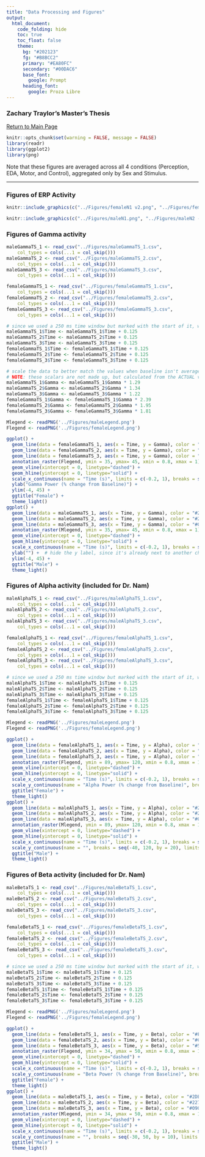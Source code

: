 ```yaml
---
title: "Data Processing and Figures"
output: 
  html_document:
    code_folding: hide
    toc: true
    toc_float: false
    theme:
      bg: "#202123"
      fg: "#B8BCC2"
      primary: "#EA80FC"
      secondary: "#00DAC6"
      base_font:
        google: Prompt
      heading_font:
        google: Proza Libre
---
```


### Zachary Traylor's Master's Thesis
[Return to Main Page](main.html)

```r
knitr::opts_chunk$set(warning = FALSE, message = FALSE)
library(readr)
library(ggplot2)
library(png)
```

Note that these figures are averaged across all 4 conditions (Perception, EDA, Motor, and Control), aggregated only by Sex and Stimulus.

------------------------------------------------------------------------

### Figures of ERP Activity
```r
knitr::include_graphics(c("../Figures/femaleN1 v2.png", "../Figures/femaleN2 - P2.png"))
```

```r
knitr::include_graphics(c("../Figures/maleN1.png", "../Figures/maleN2 - P2.png"))
```

### Figures of Gamma activity
```r
maleGammaTS_1 <- read_csv("../Figures/maleGammaTS_1.csv", 
    col_types = cols(...1 = col_skip()))
maleGammaTS_2 <- read_csv("../Figures/maleGammaTS_2.csv", 
    col_types = cols(...1 = col_skip()))
maleGammaTS_3 <- read_csv("../Figures/maleGammaTS_3.csv", 
    col_types = cols(...1 = col_skip()))

femaleGammaTS_1 <- read_csv("../Figures/femaleGammaTS_1.csv", 
    col_types = cols(...1 = col_skip()))
femaleGammaTS_2 <- read_csv("../Figures/femaleGammaTS_2.csv", 
    col_types = cols(...1 = col_skip()))
femaleGammaTS_3 <- read_csv("../Figures/femaleGammaTS_3.csv", 
    col_types = cols(...1 = col_skip()))

# since we used a 250 ms time window but marked with the start of it, we correct the time stamps to be the center of the window
maleGammaTS_1$Time <- maleGammaTS_1$Time + 0.125
maleGammaTS_2$Time <- maleGammaTS_2$Time + 0.125
maleGammaTS_3$Time <- maleGammaTS_3$Time + 0.125
femaleGammaTS_1$Time <- femaleGammaTS_1$Time + 0.125
femaleGammaTS_2$Time <- femaleGammaTS_2$Time + 0.125
femaleGammaTS_3$Time <- femaleGammaTS_3$Time + 0.125

# scale the data to better match the values when baseline isn't averaged
# NOTE: these scalars are not made up, but calculated from the ACTUAL values in testing.R
maleGammaTS_1$Gamma <- maleGammaTS_1$Gamma * 1.29
maleGammaTS_2$Gamma <- maleGammaTS_2$Gamma * 1.34
maleGammaTS_3$Gamma <- maleGammaTS_3$Gamma * 1.22
femaleGammaTS_1$Gamma <- femaleGammaTS_1$Gamma * 2.39
femaleGammaTS_2$Gamma <- femaleGammaTS_2$Gamma * 1.95
femaleGammaTS_3$Gamma <- femaleGammaTS_3$Gamma * 1.81

Mlegend <- readPNG('../Figures/maleLegend.png')
Flegend <- readPNG('../Figures/femaleLegend.png')

ggplot() +
  geom_line(data = femaleGammaTS_1, aes(x = Time, y = Gamma), color = "#FA7DEB", linewidth = 1) +
  geom_line(data = femaleGammaTS_2, aes(x = Time, y = Gamma), color = "#CE7DA5", linewidth = 1) +
  geom_line(data = femaleGammaTS_3, aes(x = Time, y = Gamma), color = "#563440", linewidth = 1) +
  annotation_raster(Flegend, ymin = 35, ymax= 45, xmin = 0.8, xmax = 1) +
  geom_vline(xintercept = 0, linetype="dashed") + 
  geom_hline(yintercept = 0, linetype="solid") + 
  scale_x_continuous(name = "Time (s)", limits = c(-0.2, 1), breaks = seq(-0.2, 1, 0.1)) +
  ylab("Gamma Power (% change from Baseline)") +
  ylim(-4, 45) +
  ggtitle("Female") + 
  theme_light()
ggplot() +
  geom_line(data = maleGammaTS_1, aes(x = Time, y = Gamma), color = "#2DE1FC", linewidth = 1) +
  geom_line(data = maleGammaTS_2, aes(x = Time, y = Gamma), color = "#2274A5", linewidth = 1) +
  geom_line(data = maleGammaTS_3, aes(x = Time, y = Gamma), color = "#090C9B", linewidth = 1) +
  annotation_raster(Mlegend, ymin = 35, ymax= 45, xmin = 0.8, xmax = 1) +
  geom_vline(xintercept = 0, linetype="dashed") + 
  geom_hline(yintercept = 0, linetype="solid") + 
  scale_x_continuous(name = "Time (s)", limits = c(-0.2, 1), breaks = seq(-0.2, 1, 0.1)) +
  ylab("") +  # hide the y label, since it's already next to another chart
  ylim(-4, 45) +
  ggtitle("Male") + 
  theme_light()
```

### Figures of Alpha activity (included for Dr. Nam)
```r
maleAlphaTS_1 <- read_csv("../Figures/maleAlphaTS_1.csv", 
    col_types = cols(...1 = col_skip()))
maleAlphaTS_2 <- read_csv("../Figures/maleAlphaTS_2.csv", 
    col_types = cols(...1 = col_skip()))
maleAlphaTS_3 <- read_csv("../Figures/maleAlphaTS_3.csv", 
    col_types = cols(...1 = col_skip()))

femaleAlphaTS_1 <- read_csv("../Figures/femaleAlphaTS_1.csv", 
    col_types = cols(...1 = col_skip()))
femaleAlphaTS_2 <- read_csv("../Figures/femaleAlphaTS_2.csv", 
    col_types = cols(...1 = col_skip()))
femaleAlphaTS_3 <- read_csv("../Figures/femaleAlphaTS_3.csv", 
    col_types = cols(...1 = col_skip()))

# since we used a 250 ms time window but marked with the start of it, we correct the time stamps to be the center of the window
maleAlphaTS_1$Time <- maleAlphaTS_1$Time + 0.125
maleAlphaTS_2$Time <- maleAlphaTS_2$Time + 0.125
maleAlphaTS_3$Time <- maleAlphaTS_3$Time + 0.125
femaleAlphaTS_1$Time <- femaleAlphaTS_1$Time + 0.125
femaleAlphaTS_2$Time <- femaleAlphaTS_2$Time + 0.125
femaleAlphaTS_3$Time <- femaleAlphaTS_3$Time + 0.125

Mlegend <- readPNG('../Figures/maleLegend.png')
Flegend <- readPNG('../Figures/femaleLegend.png')

ggplot() +
  geom_line(data = femaleAlphaTS_1, aes(x = Time, y = Alpha), color = "#FA7DEB", linewidth = 1) +
  geom_line(data = femaleAlphaTS_2, aes(x = Time, y = Alpha), color = "#CE7DA5", linewidth = 1) +
  geom_line(data = femaleAlphaTS_3, aes(x = Time, y = Alpha), color = "#563440", linewidth = 1) +
  annotation_raster(Flegend, ymin = 89, ymax= 120, xmin = 0.8, xmax = 1) +
  geom_vline(xintercept = 0, linetype="dashed") + 
  geom_hline(yintercept = 0, linetype="solid") + 
  scale_x_continuous(name = "Time (s)", limits = c(-0.2, 1), breaks = seq(-0.2, 1, 0.1)) +
  scale_y_continuous(name = "Alpha Power (% change from Baseline)", breaks = seq(-40, 120, by = 20), limits = c(-30, 120)) +
  ggtitle("Female") + 
  theme_light()
ggplot() +
  geom_line(data = maleAlphaTS_1, aes(x = Time, y = Alpha), color = "#2DE1FC", linewidth = 1) +
  geom_line(data = maleAlphaTS_2, aes(x = Time, y = Alpha), color = "#2274A5", linewidth = 1) +
  geom_line(data = maleAlphaTS_3, aes(x = Time, y = Alpha), color = "#090C9B", linewidth = 1) +
  annotation_raster(Mlegend, ymin = 89, ymax= 120, xmin = 0.8, xmax = 1) +
  geom_vline(xintercept = 0, linetype="dashed") + 
  geom_hline(yintercept = 0, linetype="solid") + 
  scale_x_continuous(name = "Time (s)", limits = c(-0.2, 1), breaks = seq(-0.2, 1, 0.1)) +
  scale_y_continuous(name = "", breaks = seq(-40, 120, by = 20), limits = c(-30, 120)) +
  ggtitle("Male") + 
  theme_light()
```

### Figures of Beta activity (included for Dr. Nam)
```r
maleBetaTS_1 <- read_csv("../Figures/maleBetaTS_1.csv", 
    col_types = cols(...1 = col_skip()))
maleBetaTS_2 <- read_csv("../Figures/maleBetaTS_2.csv", 
    col_types = cols(...1 = col_skip()))
maleBetaTS_3 <- read_csv("../Figures/maleBetaTS_3.csv", 
    col_types = cols(...1 = col_skip()))

femaleBetaTS_1 <- read_csv("../Figures/femaleBetaTS_1.csv", 
    col_types = cols(...1 = col_skip()))
femaleBetaTS_2 <- read_csv("../Figures/femaleBetaTS_2.csv", 
    col_types = cols(...1 = col_skip()))
femaleBetaTS_3 <- read_csv("../Figures/femaleBetaTS_3.csv", 
    col_types = cols(...1 = col_skip()))

# since we used a 250 ms time window but marked with the start of it, we correct the time stamps to be the center of the window
maleBetaTS_1$Time <- maleBetaTS_1$Time + 0.125
maleBetaTS_2$Time <- maleBetaTS_2$Time + 0.125
maleBetaTS_3$Time <- maleBetaTS_3$Time + 0.125
femaleBetaTS_1$Time <- femaleBetaTS_1$Time + 0.125
femaleBetaTS_2$Time <- femaleBetaTS_2$Time + 0.125
femaleBetaTS_3$Time <- femaleBetaTS_3$Time + 0.125

Mlegend <- readPNG('../Figures/maleLegend.png')
Flegend <- readPNG('../Figures/femaleLegend.png')

ggplot() +
  geom_line(data = femaleBetaTS_1, aes(x = Time, y = Beta), color = "#FA7DEB", linewidth = 1) +
  geom_line(data = femaleBetaTS_2, aes(x = Time, y = Beta), color = "#CE7DA5", linewidth = 1) +
  geom_line(data = femaleBetaTS_3, aes(x = Time, y = Beta), color = "#563440", linewidth = 1) +
  annotation_raster(Flegend, ymin = 34, ymax = 50, xmin = 0.8, xmax = 1) +
  geom_vline(xintercept = 0, linetype="dashed") + 
  geom_hline(yintercept = 0, linetype="solid") + 
  scale_x_continuous(name = "Time (s)", limits = c(-0.2, 1), breaks = seq(-0.2, 1, 0.1)) +
  scale_y_continuous(name = "Beta Power (% change from Baseline)", breaks = seq(-30, 50, by = 10), limits = c(-30, 50)) +
  ggtitle("Female") + 
  theme_light()
ggplot() +
  geom_line(data = maleBetaTS_1, aes(x = Time, y = Beta), color = "#2DE1FC", linewidth = 1) +
  geom_line(data = maleBetaTS_2, aes(x = Time, y = Beta), color = "#2274A5", linewidth = 1) +
  geom_line(data = maleBetaTS_3, aes(x = Time, y = Beta), color = "#090C9B", linewidth = 1) +
  annotation_raster(Mlegend, ymin = 34, ymax = 50, xmin = 0.8, xmax = 1) +
  geom_vline(xintercept = 0, linetype="dashed") + 
  geom_hline(yintercept = 0, linetype="solid") + 
  scale_x_continuous(name = "Time (s)", limits = c(-0.2, 1), breaks = seq(-0.2, 1, 0.1)) +
  scale_y_continuous(name = "", breaks = seq(-30, 50, by = 10), limits = c(-30, 50)) +
  ggtitle("Male") + 
  theme_light()
```